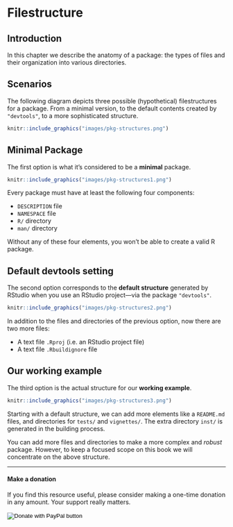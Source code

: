 # Filestructure {#structure}

## Introduction

In this chapter we describe the anatomy of a package: the types of files and their organization into various directories.


## Scenarios

The following diagram depicts three possible (hypothetical) filestructures for a package. From a minimal version, to the default contents created by `"devtools"`, to a more sophisticated structure.

```r
knitr::include_graphics("images/pkg-structures.png")
```


## Minimal Package

The first option is what it's considered to be a __minimal__ package. 

```r
knitr::include_graphics("images/pkg-structures1.png")
```

Every package must have at least the following four components: 

- `DESCRIPTION` file
- `NAMESPACE` file
- `R/` directory
- `man/` directory

Without any of these four elements, you won't be able to create a valid R package.



## Default devtools setting

The second option corresponds to the __default structure__ generated by RStudio when you use an RStudio project---via the package `"devtools"`. 

```r
knitr::include_graphics("images/pkg-structures2.png")
```

In addition to the files and directories of the previous option, now there are two more files:

- A text file `.Rproj` (i.e. an RStudio project file)
- A text file `.Rbuildignore` file



## Our working example

The third option is the actual structure for our __working example__.

```r
knitr::include_graphics("images/pkg-structures3.png")
```

Starting with a default structure, we can add more elements like a `README.md` files, and directories for `tests/` and `vignettes/`. The extra directory `inst/` is generated in the building process.

You can add more files and directories to make a more complex and _robust_ package. However, to keep a focused scope on this book we will concentrate on the above structure.


-----

#### Make a donation {-}

If you find this resource useful, please consider making a one-time donation in any amount. Your support really matters.

<form action="https://www.paypal.com/cgi-bin/webscr" method="post" target="_top">
<input type="hidden" name="cmd" value="_donations" />
<input type="hidden" name="business" value="ZF6U7K5MW25W2" />
<input type="hidden" name="currency_code" value="USD" />
<input type="image" src="https://www.paypalobjects.com/en_US/i/btn/btn_donateCC_LG.gif" border="0" name="submit" title="PayPal - The safer, easier way to pay online!" alt="Donate with PayPal button" />
<img alt="" border="0" src="https://www.paypal.com/en_US/i/scr/pixel.gif" width="1" height="1" />
</form>
